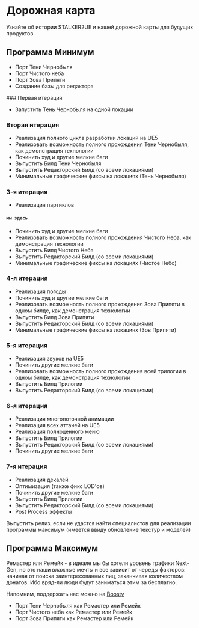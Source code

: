 
# Дорожная карта

Узнайте об истории STALKER2UE и нашей дорожной карты для будущих продуктов

## Программа Минимум

- Порт Тени Чернобыля
- Порт Чистого неба
- Порт Зова Припяти
- Создание базы для редактора

<Steps>
### Первая итерация

- Запустить Тень Чернобыля на одной локации	

### Вторая итерация

- Реализация полного цикла разработки локаций на UE5
- Реализовать возможность полного прохождения Тени Чернобыля, как демонстрация технологии
- Починить худ и другие мелкие баги
- Выпустить Билд Тени Чернобыля
- Выпустить Редакторский Билд (со всеми локациями)
- Минимальные графические фиксы на локациях (Тень Чернобыля)		

### 3-я итерация

- Реализация партиклов

#### `мы здесь`

- Починить худ и другие мелкие баги 
- Реализовать возможность полного прохождения Чистого Неба, как демонстрация технологии
- Выпустить Билд Чистого Неба
- Выпустить Редакторский Билд (со всеми локациями)
- Минимальные графические фиксы на локациях (Чистое Небо)

### 4-я итерация

- Реализация погоды
- Починить худ и другие мелкие баги 
- Реализовать возможность полного прохождения Зова Припяти в одном билде, как демонстрация технологии
- Выпустить Билд Зова Припяти
- Выпустить Редакторский Билд (со всеми локациями)
- Минимальные графические фиксы на локациях (Зов Припяти)

### 5-я итерация

- Реализация звуков на UE5
- Починить другие мелкие баги	
- Реализовать возможность полного прохождения всей трилогии в одном билде, как демонстрация технологии
- Выпустить Билд Трилогии
- Выпустить Редакторский Билд (со всеми локациями)

### 6-я итерация

- Реализация многопоточной анимации
- Реализация всех аттачей на UE5
- Реализация полноценного меню
- Выпустить Билд Трилогии
- Выпустить Редакторский Билд (со всеми локациями)
- Починить другие мелкие баги

### 7-я итерация

- Реализация декалей
- Оптимизация (также фикс LOD'ов)
- Починить другие мелкие баги
- Выпустить Билд Трилогии
- Выпустить Редакторский Билд (со всеми локациями)
- Post Process эффекты

</Steps>

<Callout type="info" emoji="ℹ️">
    Выпустить релиз, если не удастся найти специалистов для реализации программы максимум (имеется ввиду обновление текстур и моделей)	
</Callout>

## Программа Максимум

Ремастер или Ремейк - в идеале мы бы хотели уровень графики Next-Gen, но это наши влажные мечты и все зависит от череды факторов: начиная от поиска заинтересованных лиц, заканчивая количеством донатов. Ибо вряд-ли люди будут заниматься этим за бесплатно.

Напомним, поддержать нас можно на [Boosty](https://boosty.to/stalker2ue)

- Порт Тени Чернобыля как Ремастер или Ремейк
- Порт Чистого неба как Ремастер или Ремейк
- Порт Зова Припяти как Ремастер или Ремейк
